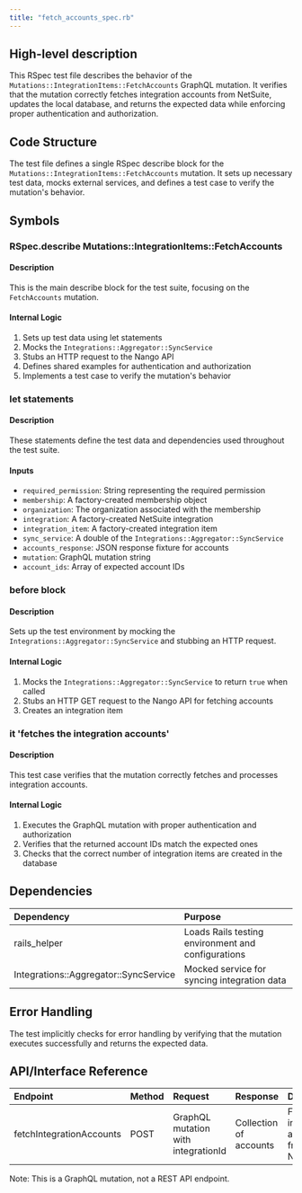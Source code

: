 ```yaml
---
title: "fetch_accounts_spec.rb"
---
```


## High-level description
This RSpec test file describes the behavior of the `Mutations::IntegrationItems::FetchAccounts` GraphQL mutation. It verifies that the mutation correctly fetches integration accounts from NetSuite, updates the local database, and returns the expected data while enforcing proper authentication and authorization.

## Code Structure
The test file defines a single RSpec describe block for the `Mutations::IntegrationItems::FetchAccounts` mutation. It sets up necessary test data, mocks external services, and defines a test case to verify the mutation's behavior.

## Symbols

### RSpec.describe Mutations::IntegrationItems::FetchAccounts
#### Description
This is the main describe block for the test suite, focusing on the `FetchAccounts` mutation.

#### Internal Logic
1. Sets up test data using let statements
2. Mocks the `Integrations::Aggregator::SyncService`
3. Stubs an HTTP request to the Nango API
4. Defines shared examples for authentication and authorization
5. Implements a test case to verify the mutation's behavior

### let statements
#### Description
These statements define the test data and dependencies used throughout the test suite.

#### Inputs
- `required_permission`: String representing the required permission
- `membership`: A factory-created membership object
- `organization`: The organization associated with the membership
- `integration`: A factory-created NetSuite integration
- `integration_item`: A factory-created integration item
- `sync_service`: A double of the `Integrations::Aggregator::SyncService`
- `accounts_response`: JSON response fixture for accounts
- `mutation`: GraphQL mutation string
- `account_ids`: Array of expected account IDs

### before block
#### Description
Sets up the test environment by mocking the `Integrations::Aggregator::SyncService` and stubbing an HTTP request.

#### Internal Logic
1. Mocks the `Integrations::Aggregator::SyncService` to return `true` when called
2. Stubs an HTTP GET request to the Nango API for fetching accounts
3. Creates an integration item

### it 'fetches the integration accounts'
#### Description
This test case verifies that the mutation correctly fetches and processes integration accounts.

#### Internal Logic
1. Executes the GraphQL mutation with proper authentication and authorization
2. Verifies that the returned account IDs match the expected ones
3. Checks that the correct number of integration items are created in the database

## Dependencies
| Dependency | Purpose |
|:-----------|:--------|
| rails_helper | Loads Rails testing environment and configurations |
| Integrations::Aggregator::SyncService | Mocked service for syncing integration data |

## Error Handling
The test implicitly checks for error handling by verifying that the mutation executes successfully and returns the expected data.

## API/Interface Reference
| Endpoint | Method | Request | Response | Description |
|:---------|:-------|:--------|:---------|:------------|
| fetchIntegrationAccounts | POST | GraphQL mutation with integrationId | Collection of accounts | Fetches integration accounts from NetSuite |

Note: This is a GraphQL mutation, not a REST API endpoint.